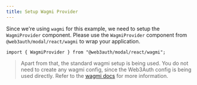 ```yaml
---
title: Setup Wagmi Provider
---
```


Since we're using `wagmi` for this example, we need to setup the `WagmiProvider` component. Please
use the `WagmiProvider` component from `@web3auth/modal/react/wagmi` to wrap your application.

```tsx
import { WagmiProvider } from "@web3auth/modal/react/wagmi";
```

> Apart from that, the standard wagmi setup is being used. You do not need to create any wagmi
> config, since the Web3Auth config is being used directly. Refer to the
> [wagmi docs](https://wagmi.sh/react/getting-started) for more information.
